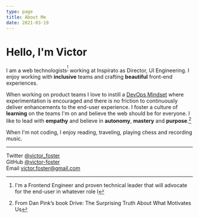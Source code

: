 ```yaml
---
type: page
title: About Me
date: 2021-03-19
---
```


# Hello, I'm Victor

I am a web technologists<sup>[^1]</sup> working at Inspirato as Director, UI Engineering. I enjoy working with **inclusive** teams and crafting **beautiful** front-end experiences.

When working on product teams I love to instill a [DevOps Mindset](https://opensource.com/article/19/5/values-devops-mindset) where experimentation is encouraged and there is no friction to continuously deliver enhancements to the end-user experience. I foster a culture of **learning** on the teams I'm on and believe the web should be for everyone. I like to lead with **empathy** and believe in **autonomy**, **mastery** and **purpose**.[^3]

When I'm not coding, I enjoy reading, traveling, playing chess and recording music.

---

Twitter [@victor_foster](https://twitter.com/victor_foster)<br />
GitHub [@victor-foster](https://github.com/victor-foster)<br />
Email [victor.foster@gmail.com](mailto:victor.foster@gmail.com)<br />

[^1]: I'm a Frontend Engineer and proven technical leader that will advocate for the end-user in whatever role I
[^3]: From Dan Pink’s book Drive: The Surprising Truth About What Motivates Us
